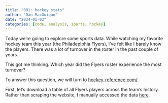 ```yaml
---
title: "001: hockey stats"
author: "Dan MacGuigan"
date: "2024-01-03"
categories: [code, analysis, sports, hockey]
---
```


Today we're going to explore some sports data.
While watching my favorite hockey team this year (the Philadeplphia Flyers), I've felt like I barely know the players. There was a lot of turnover in the roster in the past couple of years. 

This got me thinking. Which year did the Flyers roster experience the most turnover?

To answer this question, we will turn to [hockey-reference.com/](https://www.hockey-reference.com/).

First, let's download a table of all Flyers players across the team's history. Rather than scraping the website, I manually accessed the data [here](https://www.hockey-reference.com/teams/PHI/skaters.html#stats).
